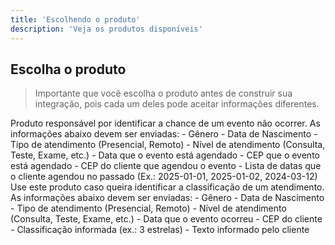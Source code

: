 ```yaml
---
title: 'Escolhendo o produto'
description: 'Veja os produtos disponíveis'
---
```


## Escolha o produto

> Importante que você escolha o produto antes de construir sua integração, pois cada um deles pode aceitar informações diferentes.

<AccordionGroup>
  <Accordion icon="calendar" title="No Show">
    Produto responsável por identificar a chance de um evento não ocorrer. As informações abaixo devem ser enviadas:
    - Gênero
    - Data de Nascimento
    - Tipo de atendimento (Presencial, Remoto)
    - Nível de atendimento (Consulta, Teste, Exame, etc.)
    - Data que o evento está agendado
    - CEP que o evento está agendado
    - CEP do cliente que agendou o evento
    - Lista de datas que o cliente agendou no passado (Ex.: 2025-01-01, 2025-01-02, 2024-03-12)
  </Accordion>
  <Accordion icon="bullseye" title="NPS">
    Use este produto caso queira identificar a classificação de um atendimento. As informações abaixo devem ser enviadas:
    - Gênero
    - Data de Nascimento
    - Tipo de atendimento (Presencial, Remoto)
    - Nível de atendimento (Consulta, Teste, Exame, etc.)
    - Data que o evento ocorreu
    - CEP do cliente
    - Classificação informada (ex.: 3 estrelas)
    - Texto informado pelo cliente
  </Accordion>
</AccordionGroup>

